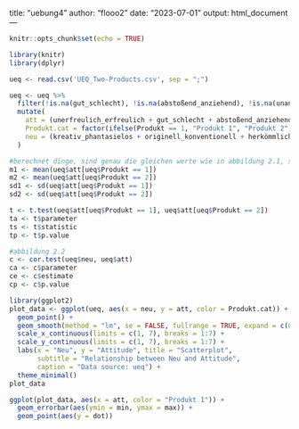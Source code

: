 title: "uebung4"
author: "flooo2"
date: "2023-07-01"
output: html_document
---

```r
knitr::opts_chunk$set(echo = TRUE)
```


```r
library(knitr)
library(dplyr)

ueq <- read.csv('UEQ_Two-Products.csv', sep = ";")

ueq <- ueq %>%
  filter(!is.na(gut_schlecht), !is.na(abstoßend_anziehend), !is.na(unangenehm_angenehm), !is.na(attraktiv_unattraktiv), !is.na(sympathisch_unsympathisch), !is.na(kreativ_phantasielos), !is.na(originell_konventionell), !is.na(herkömmlich_neuartig), !is.na(konservativ_innovativ)) %>% #macht na weg
  mutate(
    att = (unerfreulich_erfreulich + gut_schlecht + abstoßend_anziehend + unangenehm_angenehm + attraktiv_unattraktiv + sympathisch_unsympathisch) / 6, #attraktivität
    Produkt.cat = factor(ifelse(Produkt == 1, "Produkt 1", "Produkt 2")), #für ggplot
    neu = (kreativ_phantasielos + originell_konventionell + herkömmlich_neuartig + konservativ_innovativ) / 4 #neuartigkeit
  )

#berechnet dinge, sind genau die gleichen werte wie in abbildung 2.1, sieht man im environment
m1 <- mean(ueq$att[ueq$Produkt == 1]) 
m2 <- mean(ueq$att[ueq$Produkt == 2])
sd1 <- sd(ueq$att[ueq$Produkt == 1])
sd2 <- sd(ueq$att[ueq$Produkt == 2])

t <- t.test(ueq$att[ueq$Produkt == 1], ueq$att[ueq$Produkt == 2])
ta <- t$parameter
ts <- t$statistic
tp <- t$p.value

#abbildung 2.2
c <- cor.test(ueq$neu, ueq$att)
ca <- c$parameter
ce <- c$estimate
cp <- c$p.value
```

```r
library(ggplot2)
plot_data <- ggplot(ueq, aes(x = neu, y = att, color = Produkt.cat)) +
  geom_point() +
  geom_smooth(method = "lm", se = FALSE, fullrange = TRUE, expand = c(0, 0)) +
  scale_x_continuous(limits = c(1, 7), breaks = 1:7) +
  scale_y_continuous(limits = c(1, 7), breaks = 1:7) +
  labs(x = "Neu", y = "Attitude", title = "Scatterplot", 
       subtitle = "Relationship between Neu and Attitude",
       caption = "Data source: ueq") +
  theme_minimal()
plot_data
```


```r
ggplot(plot_data, aes(x = att, color = "Produkt 1")) +
  geom_errorbar(aes(ymin = min, ymax = max)) +
  geom_point(aes(y = dot))
```
